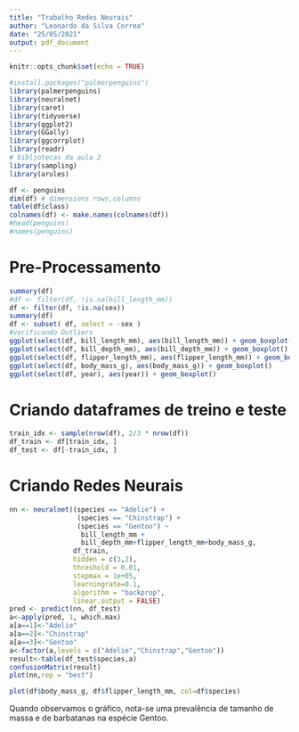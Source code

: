 ```yaml
---
title: "Trabalho Redes Neurais"
author: "Leonardo da Silva Correa"
date: "25/05/2021"
output: pdf_document
---
```


```r
knitr::opts_chunk$set(echo = TRUE)
```

<!-- INCLUSÃO DE BIBLIOTECAS -->
``` r
#install.packages("palmerpenguins")
library(palmerpenguins)
library(neuralnet)
library(caret)
library(tidyverse)
library(ggplot2)
library(GGally)
library(ggcorrplot)
library(readr)
# bibliotecas da aula 2
library(sampling)
library(arules)
```

```r
df <- penguins
dim(df) # dimensions rows,columns
table(df$class)
colnames(df) <- make.names(colnames(df))
#head(penguins)
#names(penguins)
```

# Pre-Processamento
```r

summary(df)
#df <- filter(df, !is.na(bill_length_mm))
df <- filter(df, !is.na(sex))
summary(df)
df <- subset( df, select = -sex )
#verificando Outliers
ggplot(select(df, bill_length_mm), aes(bill_length_mm)) + geom_boxplot()
ggplot(select(df, bill_depth_mm), aes(bill_depth_mm)) + geom_boxplot()
ggplot(select(df, flipper_length_mm), aes(flipper_length_mm)) + geom_boxplot()
ggplot(select(df, body_mass_g), aes(body_mass_g)) + geom_boxplot()
ggplot(select(df, year), aes(year)) + geom_boxplot()
```

# Criando dataframes de treino e teste

```r
train_idx <- sample(nrow(df), 2/3 * nrow(df))
df_train <- df[train_idx, ]
df_test <- df[-train_idx, ]
```

# Criando Redes Neurais
```r
nn <- neuralnet((species == "Adelie") + 
                 (species == "Chinstrap") + 
                 (species == "Gentoo") ~ 
                  bill_length_mm + 
                  bill_depth_mm+flipper_length_mm+body_mass_g, 
                df_train,
                hidden = c(3,2), 
                threshold = 0.01,
                stepmax = 1e+05,
                learningrate=0.1,
                algorithm = "backprop",
                linear.output = FALSE)
pred <- predict(nn, df_test)
a<-apply(pred, 1, which.max)
a[a==1]<-"Adelie"
a[a==2]<-"Chinstrap"
a[a==3]<-"Gentoo"
a<-factor(a,levels = c("Adelie","Chinstrap","Gentoo"))
result<-table(df_test$species,a)
confusionMatrix(result)
plot(nn,rep = "best")

plot(df$body_mass_g, df$flipper_length_mm, col=df$species)
```

Quando observamos o gráfico, nota-se uma prevalência de tamanho de massa e de barbatanas na espécie Gentoo.




